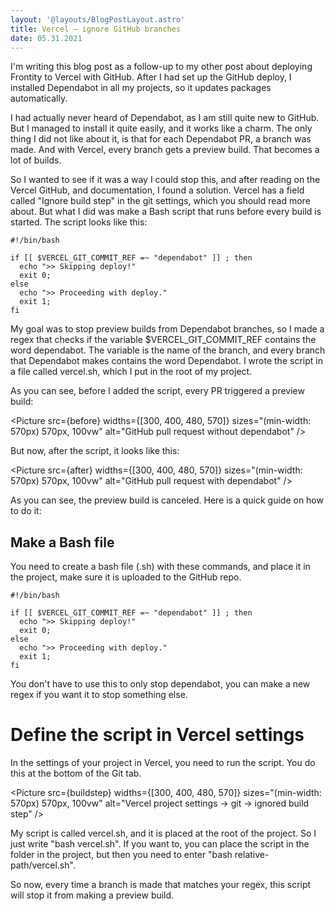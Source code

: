 ```yaml
---
layout: '@layouts/BlogPostLayout.astro'
title: Vercel – ignore GitHub branches
date: 05.31.2021
---
```



I'm writing this blog post as a follow-up to my other post about deploying Frontity to Vercel with GitHub. After I had set up the GitHub deploy, I installed Dependabot in all my projects, so it updates packages automatically.

I had actually never heard of Dependabot, as I am still quite new to GitHub. But I managed to install it quite easily, and it works like a charm. The only thing I did not like about it, is that for each Dependabot PR, a branch was made. And with Vercel, every branch gets a preview build. That becomes a lot of builds.

So I wanted to see if it was a way I could stop this, and after reading on the Vercel GitHub, and documentation, I found a solution. Vercel has a field called "Ignore build step" in the git settings, which you should read more about. But what I did was make a Bash script that runs before every build is started. The script looks like this:

```
#!/bin/bash

if [[ $VERCEL_GIT_COMMIT_REF =~ "dependabot" ]] ; then
  echo ">> Skipping deploy!"
  exit 0;
else
  echo ">> Proceeding with deploy."
  exit 1; 
fi
```

My goal was to stop preview builds from Dependabot branches, so I made a regex that checks if the variable $VERCEL_GIT_COMMIT_REF contains the word dependabot. The variable is the name of the branch, and every branch that Dependabot makes contains the word Dependabot. I wrote the script in a file called vercel.sh, which I put in the root of my project.

As you can see, before I added the script, every PR triggered a preview build:

<Picture src={before} widths={[300, 400, 480, 570]} sizes="(min-width: 570px) 570px, 100vw" alt="GitHub pull request without dependabot" />

But now, after the script, it looks like this:

<Picture src={after} widths={[300, 400, 480, 570]} sizes="(min-width: 570px) 570px, 100vw" alt="GitHub pull request with dependabot" />

As you can see, the preview build is canceled. Here is a quick guide on how to do it:

## Make a Bash file

You need to create a bash file (.sh) with these commands, and place it in the project, make sure it is uploaded to the GitHub repo.

```
#!/bin/bash

if [[ $VERCEL_GIT_COMMIT_REF =~ "dependabot" ]] ; then
  echo ">> Skipping deploy!"
  exit 0;
else
  echo ">> Proceeding with deploy."
  exit 1; 
fi
```

You don't have to use this to only stop dependabot, you can make a new regex if you want it to stop something else.

# Define the script in Vercel settings

In the settings of your project in Vercel, you need to run the script. You do this at the bottom of the Git tab.

<Picture src={buildstep} widths={[300, 400, 480, 570]} sizes="(min-width: 570px) 570px, 100vw" alt="Vercel project settings -> git -> ignored build step" />

My script is called vercel.sh, and it is placed at the root of the project. So I just write "bash vercel.sh". If you want to, you can place the script in the folder in the project, but then you need to enter "bash relative-path/vercel.sh".

So now, every time a branch is made that matches your regex, this script will stop it from making a preview build.